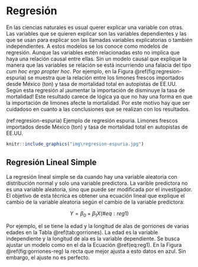 
# Regresión

En las ciencias naturales es usual querer explicar una variable con otras.
Las variables que se quieren explicar son las variables dependientes y las
que se usan para explicar son las llamadas variables explicatorias o también
independientes. A estos modelos se los conoce como modelos de regresión. Aunque
las variables estén relacionadas esto no implica que haya una relación causal
entre ellas. Sin un modelo causal que explique la manera que las variables
se relación se está incurriendo una falacia del tipo *cum hoc ergo propter
hoc*. Por ejemplo, en la Figura \@ref(fig:regresion-espuria) se muestra que
la relación entre los limones frescos importados desde México (ton) y tasa de
mortalidad total en autopistas de EE.UU. Según esta regresión al ¡aumentar la
importación de disminuye la tasa de mortalidad! Este resultado carece de lógica
ya que no hay una forma en que la importación de limones afecte la mortalidad.
Por este motivo hay que ser cuidadoso en cuanto a las conclusiones que se
realizan con los resultados.


(ref:regresion-espuria) Ejemplo de regresión espuria. Limones frescos importados
desde México (ton) y tasa de mortalidad total en autopistas de EE.UU. 

```r
knitr::include_graphics("img\regresion-espuria.jpg")
```

## Regresión Lineal Simple

La regresión lineal simple se da cuando hay una variable aleatoria con 
distribución normal y solo una variable predictora. La varible predictora no
es una variable aleatoria, sino que puede ser modificada por el investigador.
El objetivo de esta técnica es obtener una ecuación lineal que explique 
el cambio de la variable aleatoria según el cambio de la variable predictora:

$$
Y = \beta_0 + \beta_1 X
(\#eq:reg1)
$$

Por ejemplo, el se tiene la edad y la longitud de alas de gorriones de varias
edades en la Tabla \@ref(tab:gorriones). La edad es la variable independiente y
la longitud de ala es la variable dependiente. Se busca ajustar un modelo como 
en el da la Ecuación \@ref(eq:reg1). En la Figura \@ref(fig:gorriones-reg) la 
recta que mejor ajusta a esto datos en azul. Sin embargo, el ajuste no es
perfecto. 


